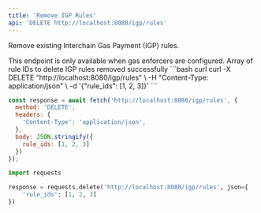 ```yaml
---
title: 'Remove IGP Rules'
api: 'DELETE http://localhost:8080/igp/rules'
---
```


Remove existing Interchain Gas Payment (IGP) rules.

<Note>
This endpoint is only available when gas enforcers are configured.
</Note>

<ParamField body="rule_ids" type="number[]" required>
  Array of rule IDs to delete
</ParamField>

<ResponseField name="success" type="object">
  IGP rules removed successfully
</ResponseField>

<RequestExample>
```bash curl
curl -X DELETE "http://localhost:8080/igp/rules" \
  -H "Content-Type: application/json" \
  -d '{"rule_ids": [1, 2, 3]}'
```

```javascript JavaScript
const response = await fetch('http://localhost:8080/igp/rules', {
  method: 'DELETE',
  headers: {
    'Content-Type': 'application/json',
  },
  body: JSON.stringify({
    rule_ids: [1, 2, 3]
  })
});
```

```python Python
import requests

response = requests.delete('http://localhost:8080/igp/rules', json={
    'rule_ids': [1, 2, 3]
})
```
</RequestExample>